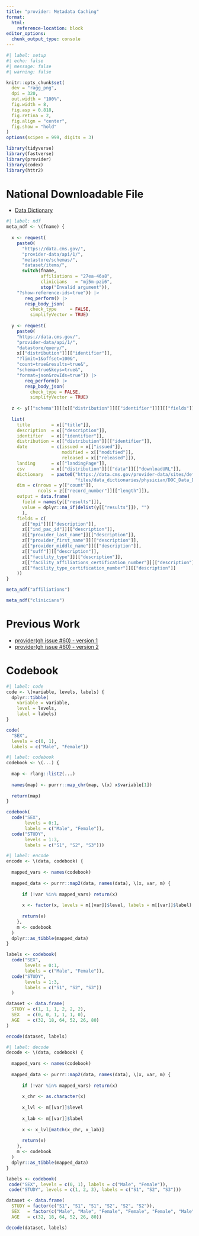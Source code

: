 ```yaml
---
title: "provider: Metadata Caching"
format:
  html:
    reference-location: block
editor_options: 
  chunk_output_type: console
---
```


```r
#| label: setup
#| echo: false
#| message: false
#| warning: false

knitr::opts_chunk$set(
  dev = "ragg_png",
  dpi = 320,
  out.width = "100%",
  fig.width = 8,
  fig.asp = 0.818,
  fig.retina = 2,
  fig.align = "center",
  fig.show = "hold"
)
options(scipen = 999, digits = 3)

library(tidyverse)
library(fastverse)
library(provider)
library(codex)
library(httr2)
```

# National Downloadable File

   * [Data Dictionary](https://data.cms.gov/provider-data/sites/default/files/data_dictionaries/physician/DOC_Data_Dictionary.pdf)

```r
#| label: ndf
meta_ndf <- \(fname) {
  
  x <- request(
    paste0(
      "https://data.cms.gov/",
      "provider-data/api/1/",
      "metastore/schemas/",
      "dataset/items/",
      switch(fname, 
             affiliations = "27ea-46a8", 
             clinicians   = "mj5m-pzi6", 
             stop("Invalid argument")),
    "?show-reference-ids=true")) |>
       req_perform() |>
       resp_body_json(
         check_type     = FALSE,
         simplifyVector = TRUE)
  
  y <- request(
    paste0(
    "https://data.cms.gov/", 
    "provider-data/api/1/",
    "datastore/query/", 
    x[["distribution"]][["identifier"]], 
    "?limit=1&offset=100&",
    "count=true&results=true&", 
    "schema=true&keys=true&",
    "format=json&rowIds=true")) |>
       req_perform() |>
       resp_body_json(
         check_type = FALSE,
         simplifyVector = TRUE)
  
  z <- y[["schema"]][[x[["distribution"]][["identifier"]]]][["fields"]]
  
  list(
    title        = x[["title"]],
    description  = x[["description"]],
    identifier   = x[["identifier"]],
    distribution = x[["distribution"]][["identifier"]],
    date         = c(issued = x[["issued"]], 
                     modified = x[["modified"]], 
                     released = x[["released"]]),
    landing      = x[["landingPage"]],
    csv          = x[["distribution"]][["data"]][["downloadURL"]],
    dictionary   = paste0("https://data.cms.gov/provider-data/sites/default/",
                          "files/data_dictionaries/physician/DOC_Data_Dictionary.pdf"),
    dim = c(nrows = y[["count"]], 
            ncols = z[["record_number"]][["length"]]),
    output = data.frame(
      field = names(y[["results"]]), 
      value = dplyr::na_if(delist(y[["results"]]), "")
      ),
    fields = c(
      z[["npi"]][["description"]],
      z[["ind_pac_id"]][["description"]],
      z[["provider_last_name"]][["description"]],
      z[["provider_first_name"]][["description"]],
      z[["provider_middle_name"]][["description"]],
      z[["suff"]][["description"]],
      z[["facility_type"]][["description"]],
      z[["facility_affiliations_certification_number"]][["description"]],
      z[["facility_type_certification_number"]][["description"]]
    ))
}

meta_ndf("affiliations")

meta_ndf("clinicians")
```


# Previous Work

   * [provider(gh issue #60) - version 1](https://github.com/andrewallenbruce/provider/issues/60#issue-2000723817)
   * [provider(gh issue #60) - version 2](https://github.com/andrewallenbruce/provider/issues/60#issuecomment-1820270391)

# Codebook

```r
#| label: code
code <- \(variable, levels, labels) {
  dplyr::tibble(
    variable = variable, 
    level = levels, 
    label = labels)
}

code(
  "SEX", 
  levels = c(0, 1), 
  labels = c("Male", "Female"))
```


```r
#| label: codebook
codebook <- \(...) {
  
  map <- rlang::list2(...)
  
  names(map) <- purrr::map_chr(map, \(x) x$variable[1])
  
  return(map)
}

codebook(
  code("SEX", 
       levels = 0:1, 
       labels = c("Male", "Female")), 
  code("STUDY", 
       levels = 1:3, 
       labels = c("S1", "S2", "S3")))
```

```r
#| label: encode
encode <- \(data, codebook) {
  
  mapped_vars <- names(codebook)
  
  mapped_data <- purrr::map2(data, names(data), \(x, var, m) {
      
      if (!var %in% mapped_vars) return(x)
      
      x <- factor(x, levels = m[[var]]$level, labels = m[[var]]$label)
      
      return(x)
    },
    m <- codebook
  )
  dplyr::as_tibble(mapped_data)
}

labels <- codebook(
  code("SEX", 
       levels = 0:1, 
       labels = c("Male", "Female")), 
  code("STUDY", 
       levels = 1:3, 
       labels = c("S1", "S2", "S3"))
  )

dataset <- data.frame(
  STUDY = c(1, 1, 1, 2, 2, 2),
  SEX   = c(0, 0, 1, 1, 1, 0),
  AGE   = c(32, 18, 64, 52, 26, 80)
)

encode(dataset, labels)
```


```r
#| label: decode
decode <- \(data, codebook) {
  
  mapped_vars <- names(codebook)
  
  mapped_data <- purrr::map2(data, names(data), \(x, var, m) {
    
      if (!var %in% mapped_vars) return(x)
    
      x_chr <- as.character(x)
      
      x_lvl <- m[[var]]$level
      
      x_lab <- m[[var]]$label
      
      x <- x_lvl[match(x_chr, x_lab)]
      
      return(x)
    },
    m <- codebook
  )
  dplyr::as_tibble(mapped_data)
}

labels <- codebook(
 code("SEX", levels = c(0, 1), labels = c("Male", "Female")),
 code("STUDY", levels = c(1, 2, 3), labels = c("S1", "S2", "S3")))

dataset <- data.frame(
  STUDY = factor(c("S1", "S1", "S1", "S2", "S2", "S2")),
  SEX   = factor(c("Male", "Male", "Female", "Female", "Female", "Male")),
  AGE   = c(32, 18, 64, 52, 26, 80))

decode(dataset, labels)
```

